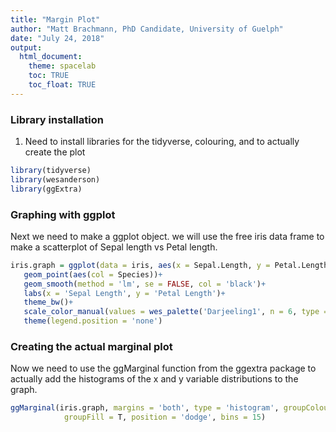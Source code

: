 ```yaml
---
title: "Margin Plot"
author: "Matt Brachmann, PhD Candidate, University of Guelph"
date: "July 24, 2018"
output: 
  html_document:
    theme: spacelab
    toc: TRUE
    toc_float: TRUE
---
```

### Library installation
1. Need to install libraries for the tidyverse, colouring, and to actually create
the plot

```r
library(tidyverse)
library(wesanderson)
library(ggExtra)
```



### Graphing with ggplot

Next we need to make a ggplot object. we will use the free iris data frame to make 
a scatterplot of Sepal length vs Petal length. 

```r

iris.graph = ggplot(data = iris, aes(x = Sepal.Length, y = Petal.Length))+
   geom_point(aes(col = Species))+
   geom_smooth(method = 'lm', se = FALSE, col = 'black')+
   labs(x = 'Sepal Length', y = 'Petal Length')+
   theme_bw()+
   scale_color_manual(values = wes_palette('Darjeeling1', n = 6, type ='continuous'))+
   theme(legend.position = 'none')
```

### Creating the actual marginal plot

Now we need to use the ggMarginal function from the ggextra package to 
actually add the histograms of the x and y variable distributions to the graph. 

```r
ggMarginal(iris.graph, margins = 'both', type = 'histogram', groupColour = T,
            groupFill = T, position = 'dodge', bins = 15)
```
